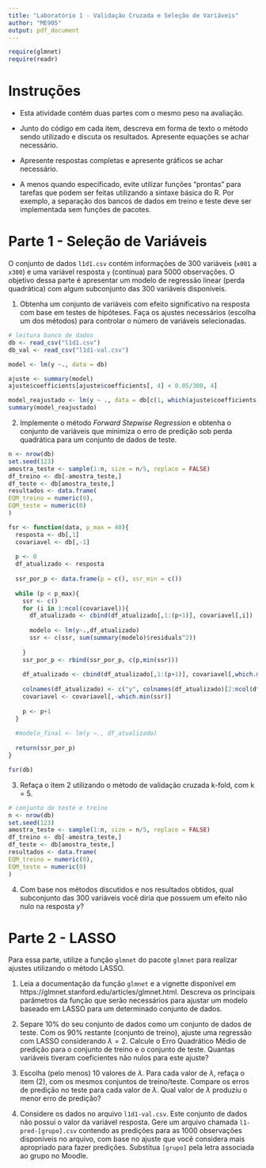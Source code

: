 ---
title: "Laboratório 1 - Validação Cruzada e Seleção de Variáveis"
author: "ME905"
output: pdf_document
---

```{r setup, include=FALSE}
require(glmnet)
require(readr)
```

# Instruções

- Esta atividade contém duas partes com o mesmo peso na avaliação.

- Junto do código em cada item, descreva em forma de texto o método sendo
utilizado e discuta os resultados.
Apresente equações se achar necessário.

- Apresente respostas completas e apresente gráficos se achar necessário.

- A menos quando especificado, evite utilizar funções "prontas" para tarefas
que podem ser feitas utilizando a sintaxe básica do R. Por exemplo, a
separação dos bancos de dados em treino e teste deve ser implementada
sem funções de pacotes.

# Parte 1 - Seleção de Variáveis

O conjunto de dados `l1d1.csv` contém informações de 300 variáveis
(`x001` a `x300`) e uma variável resposta `y` (contínua) para 5000 observações.
O objetivo dessa parte é apresentar um modelo de regressão linear
(perda quadrática) com algum subconjunto das 300 variáveis disponíveis.

  (1) Obtenha um conjunto de variáveis com efeito significativo na resposta
  com base em testes de hipóteses. Faça os ajustes necessários
  (escolha um dos métodos) para controlar o número de
  variáveis selecionadas.

```{r}
# leitura banco de dados
db <- read_csv("l1d1.csv")
db_val <- read_csv("l1d1-val.csv")

model <- lm(y ~., data = db)

ajuste <- summary(model)
ajuste$coefficients[ajuste$coefficients[, 4] < 0.05/300, 4]

model_reajustado <- lm(y ~ ., data = db[c(1, which(ajuste$coefficients[,4] < 0.05/300))])
summary(model_reajustado)
```

  (2) Implemente o método *Forward Stepwise Regression* e obtenha o conjunto
  de variáveis que minimiza o erro de predição sob perda quadrática para
  um conjunto de dados de teste.
  
```{r}
n <- nrow(db)
set.seed(123)
amostra_teste <- sample(1:n, size = n/5, replace = FALSE)
df_treino <- db[-amostra_teste,]
df_teste <- db[amostra_teste,]
resultados <- data.frame(
EQM_treino = numeric(0),
EQM_teste = numeric(0)
)

fsr <- function(data, p_max = 40){
  resposta <- db[,1]
  covariavel <- db[,-1]
  
  p <- 0
  df_atualizado <- resposta
  
  ssr_por_p <- data.frame(p = c(), ssr_min = c())
  
  while (p < p_max){
    ssr <- c()
    for (i in 1:ncol(covariavel)){
      df_atualizado <- cbind(df_atualizado[,1:(p+1)], covariavel[,i])
      
      modelo <- lm(y~.,df_atualizado) 
      ssr <- c(ssr, sum(summary(modelo)$residuals^2))
      
    }
    ssr_por_p <- rbind(ssr_por_p, c(p,min(ssr)))
    
    df_atualizado <- cbind(df_atualizado[,1:(p+1)], covariavel[,which.min(ssr)])
    
    colnames(df_atualizado) <- c("y", colnames(df_atualizado)[2:ncol(df_atualizado)])
    covariavel <- covariavel[,-which.min(ssr)]
    
    p <- p+1
  }
  
  #modelo_final <- lm(y ~., df_atualizado)
  
  return(ssr_por_p)
}

fsr(db)


```
  
  
  (3) Refaça o item 2 utilizando o método de validação cruzada k-fold, com
  k = 5.
  
```{r}
# conjunto de teste e treino
n <- nrow(db)
set.seed(123)
amostra_teste <- sample(1:n, size = n/5, replace = FALSE)
df_treino <- db[-amostra_teste,]
df_teste <- db[amostra_teste,]
resultados <- data.frame(
EQM_treino = numeric(0),
EQM_teste = numeric(0)
)
```
  
  
  (4) Com base nos métodos discutidos e nos resultados obtidos, qual subconjunto
  das 300 variáveis você diria que possuem um efeito não nulo na resposta $y$?
  
# Parte 2 - LASSO

Para essa parte, utilize a função `glmnet` do pacote `glmnet` para realizar
ajustes utilizando o método LASSO.

  (1) Leia a documentação da função `glmnet` e a vignette disponível em
  https://glmnet.stanford.edu/articles/glmnet.html. Descreva os principais
  parâmetros da função que serão necessários para ajustar um modelo baseado
  em LASSO para um determinado conjunto de dados.
  
  (2) Separe 10% do seu conjunto de dados como um conjunto de dados de teste.
  Com os 90% restante (conjunto de treino), ajuste uma regressão com LASSO
  considerando $\lambda = 2$. Calcule o Erro Quadrático Médio de predição
  para o conjunto de treino e o conjunto de teste. Quantas variáveis
  tiveram coeficientes não nulos para este ajuste?
  
  (3) Escolha (pelo menos) 10 valores de $\lambda$.
  Para cada valor de $\lambda$, refaça o item (2), com os mesmos conjuntos
  de treino/teste. Compare os erros de predição no teste para cada valor de
  $\lambda$. Qual valor de $\lambda$ produziu o menor erro de predição?

  (4) Considere os dados no arquivo `l1d1-val.csv`. Este conjunto de dados
  não possui o valor da variável resposta. Gere um arquivo chamada `l1-pred-[grupo].csv`
  contendo as predições para as 1000 observações disponíveis no arquivo, com
  base no ajuste que você considera mais apropriado para fazer predições.
  Substitua `[grupo]` pela letra associada ao grupo no Moodle.
